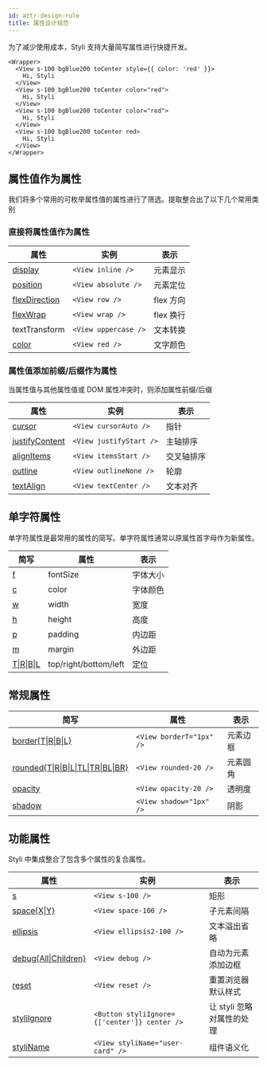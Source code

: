 ```yaml
---
id: attr-design-rule
title: 属性设计规范
---
```


为了减少使用成本，Styli 支持大量简写属性进行快捷开发。

```tsx live
<Wrapper>
  <View s-100 bgBlue200 toCenter style={{ color: 'red' }}>
    Hi, Styli
  </View>
  <View s-100 bgBlue200 toCenter color="red">
    Hi, Styli
  </View>
  <View s-100 bgBlue200 toCenter color="red">
    Hi, Styli
  </View>
  <View s-100 bgBlue200 toCenter red>
    Hi, Styli
  </View>
</Wrapper>
```

## 属性值作为属性

我们将多个常用的可枚举属性值的属性进行了筛选。提取整合出了以下几个常用类别

### 直接将属性值作为属性

| 属性                                     | 实例                 | 表示      |
| ---------------------------------------- | -------------------- | --------- |
| [display](display)                       | `<View inline />`    | 元素显示  |
| [position](position)                     | `<View absolute />`  | 元素定位  |
| [flexDirection](flex-box#flex-direction) | `<View row />`       | flex 方向 |
| [flexWrap](flex-box#flex-wrap)           | `<View wrap />`      | flex 换行 |
| textTransform                            | `<View uppercase />` | 文本转换  |
| [color](typography#文字颜色)             | `<View red />`       | 文字颜色  |

### 属性值添加前缀/后缀作为属性

当属性值与其他属性值或 DOM 属性冲突时，则添加属性前缀/后缀

| 属性                                           | 实例                    | 表示       |
| ---------------------------------------------- | ----------------------- | ---------- |
| [cursor](cursor)                               | `<View cursorAuto />`   | 指针       |
| [justifyContent](flex-box#主轴-justify-conten) | `<View justifyStart />` | 主轴排序   |
| [alignItems](flex-box#交叉轴-align-items)      | `<View itemsStart />`   | 交叉轴排序 |
| [outline](outline)                             | `<View outlineNone />`  | 轮廓       |
| [textAlign](typography#文本对齐)               | `<View textCenter />`   | 文本对齐   |

## 单字符属性

单字符属性是最常用的属性的简写。单字符属性通常以原属性首字母作为新属性。

| 简写                        | 属性                  | 表示     |
| --------------------------- | --------------------- | -------- |
| [f](typography#字体大小)    | fontSize              | 字体大小 |
| [c](typography#文字颜色)    | color                 | 字体颜色 |
| [w](width)                  | width                 | 宽度     |
| [h](height)                 | height                | 高度     |
| [p](padding)                | padding               | 内边距   |
| [m](margin)                 | margin                | 外边距   |
| [T\|R\|B\|L](position#定位) | top/right/bottom/left | 定位     |

## 常规属性

| 简写                                           | 属性                     | 表示     |
| ---------------------------------------------- | ------------------------ | -------- |
| [border{T\|R\|B\|L}](rounded)                  | `<View borderT="1px" />` | 元素边框 |
| [rounded{T\|R\|B\|L\|TL\|TR\|BL\|BR}](rounded) | `<View rounded-20 />`    | 元素圆角 |
| [opacity](opacity)                             | `<View opacity-20 />`    | 透明度   |
| [shadow](shadow)                               | `<View shadow="1px" />`  | 阴影     |

## 功能属性

Styli 中集成整合了包含多个属性的复合属性。

| 属性                                         | 实例                                         | 表示                              |
| -------------------------------------------- | -------------------------------------------- | --------------------------------- |
| [s](shape)                                   | `<View s-100 />`                             | 矩形                              |
| [space{X\|Y}](space)                         | `<View space-100 />`                         | 子元素间隔                        |
| [ellipsis](ellipsis)                         | `<View ellipsis2-100 />`                     | 文本溢出省略                      |
| [debug{All\|Children}](debug)                | `<View debug />`                             | 自动为元素添加边框                |
| [reset](reset)                               | `<View reset />`                             | 重置浏览器默认样式                |
| [styliIgnore](styli-ignore)                  | `<Button styliIgnore={['center']} center />` | 让 styli 忽略对属性的处理         |
| [styliName](styli-name)                      | `<View styliName="user-card" />`             | 组件语义化                        |
